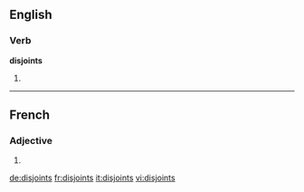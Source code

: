 ==English==

===Verb===
'''disjoints'''

# {{third-person singular of|disjoint}}

----

==French==

===Adjective===
{{fr-adj-form}} {{m|p}}

# {{form of|masculine plural|[[disjoint]]|lang=fr}}

[[de:disjoints]]
[[fr:disjoints]]
[[it:disjoints]]
[[vi:disjoints]]